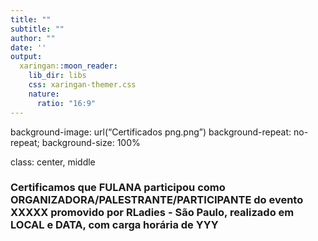 ---
title: ""
subtitle: ""  
author: ""
date: ''
output:
  xaringan::moon_reader:
    lib_dir: libs
    css: xaringan-themer.css
    nature:
      ratio: "16:9"
---

background-image: url("Certificados png.png")
background-repeat: no-repeat;
background-size: 100%

class: center, middle

### Certificamos que FULANA participou como ORGANIZADORA/PALESTRANTE/PARTICIPANTE do evento XXXXX promovido por RLadies - São Paulo, realizado em LOCAL e DATA, com carga horária de YYY

